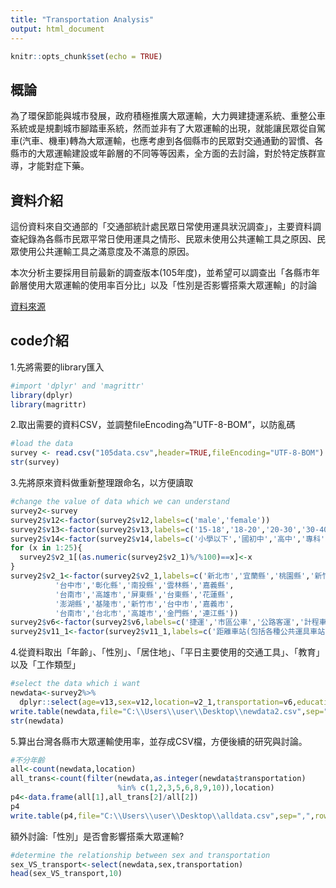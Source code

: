 ```yaml
---
title: "Transportation Analysis"
output: html_document
---
```


```r
knitr::opts_chunk$set(echo = TRUE)
```

概論
--



為了環保節能與城市發展，政府積極推廣大眾運輸，大力興建捷運系統、重整公車系統或是規劃城市腳踏車系統，然而並非有了大眾運輸的出現，就能讓民眾從自駕車(汽車、機車)轉為大眾運輸，也應考慮到各個縣市的民眾對交通通勤的習慣、各縣市的大眾運輸建設或年齡層的不同等等因素，全方面的去討論，對於特定族群宣導，才能對症下藥。


資料介紹
--

這份資料來自交通部的「交通部統計處民眾日常使用運具狀況調查」，主要資料調查紀錄為各縣市民眾平常日使用運具之情形、民眾未使用公共運輸工具之原因、民眾使用公共運輸工具之滿意度及不滿意的原因。

本次分析主要採用目前最新的調查版本(105年度)，並希望可以調查出「各縣市年齡層使用大眾運輸的使用率百分比」以及「性別是否影響搭乘大眾運輸」的討論

[資料來源](https://data.gov.tw/dataset/6248)



code介紹
--


1.先將需要的library匯入

```r
#import 'dplyr' and 'magrittr'
library(dplyr)
library(magrittr)
```

2.取出需要的資料CSV，並調整fileEncoding為"UTF-8-BOM"，以防亂碼

```r
#load the data
survey <- read.csv("105data.csv",header=TRUE,fileEncoding="UTF-8-BOM")
str(survey)
```

3.先將原來資料做重新整理跟命名，以方便讀取

```r
#change the value of data which we can understand
survey2<-survey
survey2$v12<-factor(survey2$v12,labels=c('male','female'))
survey2$v13<-factor(survey2$v13,labels=c('15-18','18-20','20-30','30-40','40-50','50-60','60-65','above65'))
survey2$v14<-factor(survey2$v14,labels=c('小學以下','國初中','高中','專科','大學','研究所','不知道'))
for (x in 1:25){
  survey2$v2_1[(as.numeric(survey2$v2_1)%/%100)==x]<-x
}
survey2$v2_1<-factor(survey2$v2_1,labels=c('新北市','宜蘭縣','桃園縣','新竹縣','苗栗縣',
          '台中市','彰化縣','南投縣','雲林縣','嘉義縣',
          '台南市','高雄市','屏東縣','台東縣','花蓮縣',
          '澎湖縣','基隆市','新竹市','台中市','嘉義市',
          '台南市','台北市','高雄市','金門縣','連江縣'))
survey2$v6<-factor(survey2$v6,labels=c('捷運','市區公車','公路客運','計程車(含共乘)','臺鐵','高鐵','渡輪','交通車','免費公車','國道客運','飛機','步行','自行車','機車','自用小客車(含小客貨兩用車)','自用大客車','自用小貨車','自用大貨車(含大客貨兩用車)','不知道/拒答'))
survey2$v11_1<-factor(survey2$v11_1,labels=c('距離車站(包括各種公共運具車站)太遠(含住家附近或目的地沒有車站)','公共運具本身開較慢','班次時間無法配合(含班次太少)','搭乘公共運具整體費用較貴','公共運具人潮壅擠，不舒適','不習慣或不知道如何搭乘公共運具','開車(或騎車)較方便','站牌標示不清','搭乘公共運具時，需換車多次太麻煩','外出之目的地很近，不需交通工具','公司(學校)有提供交通車或公務車','騎腳踏車可以健身','搭乘公共運具較不安全','候車或換車時間較長','開車(或騎車)較節省時間','不知道/拒答','未填答'),exclude = NULL)
```


4.從資料取出「年齡」、「性別」、「居住地」、「平日主要使用的交通工具」、「教育」以及「工作類型」

```r
#select the data which i want
newdata<-survey2%>%
  dplyr::select(age=v13,sex=v12,location=v2_1,transportation=v6,education=v14,job=v15)
write.table(newdata,file="C:\\Users\\user\\Desktop\\newdata2.csv",sep=",",row.names=F)
str(newdata)
```



5.算出台灣各縣市大眾運輸使用率，並存成CSV檔，方便後續的研究與討論。


```r
#不分年齡
all<-count(newdata,location)
all_trans<-count(filter(newdata,as.integer(newdata$transportation)
                        %in% c(1,2,3,5,6,8,9,10)),location)
p4<-data.frame(all[1],all_trans[2]/all[2])
p4
write.table(p4,file="C:\\Users\\user\\Desktop\\alldata.csv",sep=",",row.names=F)
```

額外討論:「性別」是否會影響搭乘大眾運輸?

```r
#determine the relationship between sex and transportation
sex_VS_transport<-select(newdata,sex,transportation)
head(sex_VS_transport,10)
```